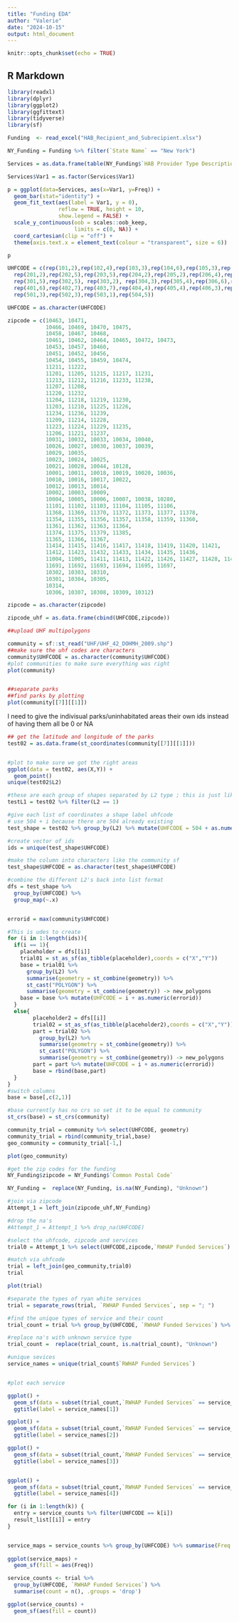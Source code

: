 ---
title: "Funding EDA"
author: "Valerie"
date: "2024-10-15"
output: html_document
---

```{r setup, include=FALSE}
knitr::opts_chunk$set(echo = TRUE)
```

## R Markdown

```{r libraries, message=FALSE, error=FALSE}
library(readxl)
library(dplyr)
library(ggplot2)
library(ggfittext)
library(tidyverse)
library(sf)
```

```{r data}
Funding  <- read_excel("HAB_Recipient_and_Subrecipient.xlsx")

NY_Funding = Funding %>% filter(`State Name` == "New York")

Services = as.data.frame(table(NY_Funding$`HAB Provider Type Description`))

Services$Var1 = as.factor(Services$Var1)

p = ggplot(data=Services, aes(x=Var1, y=Freq)) +
  geom_bar(stat="identity") +
  geom_fit_text(aes(label = Var1, y = 0),
                reflow = TRUE, height = 10,
                show.legend = FALSE) +
  scale_y_continuous(oob = scales::oob_keep,
                     limits = c(0, NA)) +
  coord_cartesian(clip = "off") +
  theme(axis.text.x = element_text(colour = "transparent", size = 6))

p
```


```{r UHF}
UHFCODE = c(rep(101,2),rep(102,4),rep(103,3),rep(104,6),rep(105,3),rep(106,3),rep(107,4),
  rep(201,2),rep(202,5),rep(203,5),rep(204,2),rep(205,2),rep(206,4),rep(207,4),rep(208,3),rep(209,3),rep(210,4),rep(211,3),
  rep(301,5),rep(302,5), rep(303,2), rep(304,3),rep(305,4),rep(306,6),rep(307,4),rep(308,3),rep(309,3),rep(310,6),
  rep(401,6),rep(402,7),rep(403,7),rep(404,4),rep(405,4),rep(406,3),rep(407,8),rep(408,7),rep(409,9),rep(410,6),
  rep(501,3),rep(502,3),rep(503,1),rep(504,5))

UHFCODE = as.character(UHFCODE)

zipcode = c(10463, 10471,
            10466, 10469, 10470, 10475,
            10458, 10467, 10468,
            10461, 10462, 10464, 10465, 10472, 10473,
            10453, 10457, 10460,
            10451, 10452, 10456,
            10454, 10455, 10459, 10474,
            11211, 11222,
            11201, 11205, 11215, 11217, 11231,
            11213, 11212, 11216, 11233, 11238,
            11207, 11208,
            11220, 11232,
            11204, 11218, 11219, 11230,
            11203, 11210, 11225, 11226,
            11234, 11236, 11239,
            11209, 11214, 11228,
            11223, 11224, 11229, 11235,
            11206, 11221, 11237,
            10031, 10032, 10033, 10034, 10040,
            10026, 10027, 10030, 10037, 10039,
            10029, 10035,
            10023, 10024, 10025,
            10021, 10028, 10044, 10128,
            10001, 10011, 10018, 10019, 10020, 10036,
            10010, 10016, 10017, 10022,
            10012, 10013, 10014,
            10002, 10003, 10009,
            10004, 10005, 10006, 10007, 10038, 10280,
            11101, 11102, 11103, 11104, 11105, 11106,
            11368, 11369, 11370, 11372, 11373, 11377, 11378,
            11354, 11355, 11356, 11357, 11358, 11359, 11360,
            11361, 11362, 11363, 11364,
            11374, 11375, 11379, 11385,
            11365, 11366, 11367,
            11414, 11415, 11416, 11417, 11418, 11419, 11420, 11421,
            11412, 11423, 11432, 11433, 11434, 11435, 11436,
            11004, 11005, 11411, 11413, 11422, 11426, 11427, 11428, 11429,
            11691, 11692, 11693, 11694, 11695, 11697,
            10302, 10303, 10310,
            10301, 10304, 10305,
            10314,
            10306, 10307, 10308, 10309, 10312)

zipcode = as.character(zipcode)

zipcode_uhf = as.data.frame(cbind(UHFCODE,zipcode))
```

```{r geo}
##upload UHF multipolygons 

community = sf::st_read("UHF/UHF_42_DOHMH_2009.shp")
##make sure the uhf codes are characters
community$UHFCODE = as.character(community$UHFCODE)
#plot communities to make sure everything was right
plot(community)


##separate parks
##find parks by plotting
plot(community[[7]][[1]])


```


I need to give the indivisual parks/uninhabitated areas their own ids instead of having them all be 0 or NA
```{r}
## get the latitude and longitude of the parks
test02 = as.data.frame(st_coordinates(community[[7]][[1]])) 


#plot to make sure we got the right areas
ggplot(data = test02, aes(X,Y)) +
  geom_point()
unique(test02$L2)

#these are each group of shapes separated by L2 type ; this is just like park 1, park 2 etc..
testL1 = test02 %>% filter(L2 == 1)

#give each list of coordinates a shape label uhfcode
# use 504 + i because there are 504 already existing
test_shape = test02 %>% group_by(L2) %>% mutate(UHFCODE = 504 + as.numeric(cur_group_id()))

#create vector of ids
ids = unique(test_shape$UHFCODE)

#make the column into characters like the community sf
test_shape$UHFCODE = as.character(test_shape$UHFCODE)

#combine the different L2's back into list format
dfs = test_shape %>%
  group_by(UHFCODE) %>%
  group_map(~.x)


errorid = max(community$UHFCODE)

#This is udes to create
for (i in 1:length(ids)){
  if(i == 1){
    placeholder = dfs[[i]]
    trial01 = st_as_sf(as_tibble(placeholder),coords = c("X","Y"))
    base = trial01 %>%
      group_by(L2) %>%
      summarise(geometry = st_combine(geometry)) %>%
      st_cast("POLYGON") %>%
      summarise(geometry = st_combine(geometry)) -> new_polygons 
    base = base %>% mutate(UHFCODE = i + as.numeric(errorid))
  }
  else{
        placeholder2 = dfs[[i]]
        trial02 = st_as_sf(as_tibble(placeholder2),coords = c("X","Y"))
        part = trial02 %>%
          group_by(L2) %>%
          summarise(geometry = st_combine(geometry)) %>%
          st_cast("POLYGON") %>%
          summarise(geometry = st_combine(geometry)) -> new_polygons 
        part = part %>% mutate(UHFCODE = i + as.numeric(errorid))
        base = rbind(base,part)
  }
}
#switch columns
base = base[,c(2,1)]

#base currently has no crs so set it to be equal to community
st_crs(base) = st_crs(community)

community_trial = community %>% select(UHFCODE, geometry) 
community_trial = rbind(community_trial,base)
geo_community = community_trial[-1,]

plot(geo_community)
```


```{r data cleaning funding}
#get the zip codes for the funding
NY_Funding$zipcode = NY_Funding$`Common Postal Code`

NY_Funding =  replace(NY_Funding, is.na(NY_Funding), "Unknown")

#join via zipcode
Attempt_1 = left_join(zipcode_uhf,NY_Funding)

#drop the na's
#Attempt_1 = Attempt_1 %>% drop_na(UHFCODE)

#select the uhfcode, zipcode and services
trial0 = Attempt_1 %>% select(UHFCODE,zipcode,`RWHAP Funded Services`) 

#match via uhfcode
trial = left_join(geo_community,trial0)
trial

plot(trial)

```


```{r}
#separate the types of ryan white services
trial = separate_rows(trial, `RWHAP Funded Services`, sep = "; ")

#find the unique types of service and their count
trial_count = trial %>% group_by(UHFCODE, `RWHAP Funded Services`) %>% summarize(count = n())

#replace na's with unknown service type
trial_count =  replace(trial_count, is.na(trial_count), "Unknown")

#unique sevices
service_names = unique(trial_count$`RWHAP Funded Services`)
```
```{r}


```

```{r plots} 
#plot each service

ggplot() + 
  geom_sf(data = subset(trial_count,`RWHAP Funded Services` == service_names[1] ), aes(fill = count),colour = NA) +
  ggtitle(label = service_names[1])

ggplot() + 
  geom_sf(data = subset(trial_count,`RWHAP Funded Services` == service_names[2] ), aes(fill = count)) +
  ggtitle(label = service_names[2])

ggplot() + 
  geom_sf(data = subset(trial_count,`RWHAP Funded Services` == service_names[3] ), aes(fill = count)) +
  ggtitle(label = service_names[3])


ggplot() + 
  geom_sf(data = subset(trial_count,`RWHAP Funded Services` == service_names[4] ), aes(fill = count)) +
  ggtitle(label = service_names[4])

```

```{r}


for (i in 1:length(k)) {
  entry = service_counts %>% filter(UHFCODE == k[i])
  result_list[[i]] = entry
}


service_maps = service_counts %>% group_by(UHFCODE) %>% summarise(Freq = sum(count))
  
ggplot(service_maps) + 
  geom_sf(fill = aes(Freq))

service_counts <- trial %>%
  group_by(UHFCODE, `RWHAP Funded Services`) %>%
  summarise(count = n(), .groups = 'drop')

ggplot(service_counts) +
  geom_sf(aes(fill = count))


```